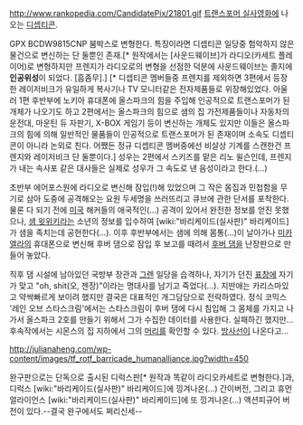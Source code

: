 http://www.rankopedia.com/CandidatePix/21801.gif
[[트랜스포머 실사영화]]에 나오는 [[디셉티콘]]. 

GPX BCDW9815CNP 붐박스로 변형한다. 특징이라면 디셉티콘 일당중 험악하지 않은 물건으로 변신하는 단 둘뿐인 존재.[* 원작에서는 [사운드웨이브]가 라디오(카세트 플레이어)로 변형하지만 프렌지가 라디오로의 변형을 선점한 덕분에 사운드웨이브는 졸지에 '''인공위성'''이 되었다. [흠좀무].] [* 디셉티콘 멤버들중 프렌지를 제외하면 3편에서 등장한 레이저비크가 유일하게 복사기나 TV 모니터같은 전자제품들로 위장해있었다. 아울러 1편 후반부에 노키아 휴대폰에 올스파크의 힘을 주입해 인공적으로 트랜스포머가 된 개체가 나오기도 하고 2편에서는 올스파크의 힘으로 샘의 집 가전제품들이나 자동차의 운전대, 마운틴 듀 자판기, X-BOX 게임기 등이 변신하는 개체도 있지만 이들은 올스파크의 힘에 의해 일반적인 물품들이 인공적으로 트랜스포머가 된 존재이며 소속도 디셉티콘이 아니라 논외로 친다. 어쨌든 정규 디셉티콘 멤버중에선 비살상 기계를 스캔한건 프렌지와 레이저비크 단 둘뿐이다.] 성우는 2편에서 스키즈를 맡은 리노 윌슨인데, 프렌지가 내는 속사포 같은 대사들은 실제로 성우가 그 속도로 낸 음성이라고 한다.(…)

초반부 에어포스원에 라디오로 변신해 잠입(!)해 있었으며 그 작은 몸집과 민첩함을 무기로 삼아 도중에 공격해오는 요원 두세명을 쓰러뜨리고 큐브에 관한 단서를 포착한다. 물론 다 되기 전에 [[미국]] 해커들의 애국적인(…) 공격이 있어서 완전한 정보를 얻진 못했으나, [[샘 윗위키]]라는 소년의 정보를 입수하여 [wiki:"바리케이드(실사판)" 바리케이드]가 샘을 족치는데 공헌한다(…). 이후 후반부에서는 샘에 의해 몸통(…)이 날아가나 [[미카엘라]]의 휴대폰으로 변신해 후버 댐으로 잠입 후 보고를 때려서 [[후버 댐]]을 난장판으로 만들어 놓았다.

직후 댐 시설에 남아있던 국방부 장관과 [[그렌]] 일당을 습격하나, 자기가 던진 [[표창]]에 자기가 맞고 "oh, shit(오, 젠장)"이라는 명대사를 남기고 죽었다(…). 지딴애는 카리스마있고 약싹빠르게 보이려 했지만 결국은 대표적인 개그담당으로 전락하였다. 정식 코믹스 '레인 오브 스타스크림'에서는 스타스크림이 후버 댐에 다시 침입해 그 몸체를 가지고 나가서 올스파크 2호를 만들기 위해서 그가 수집한 데이터를 사용한다. 실패하긴 했지만... 후속작에서는 시몬스의 집 지하에서 그의 [[머리]]를 확인할 수 있다. [[방사선]]이 나온다고...

http://julianaheng.com/wp-content/images/tf_rotf_barricade_humanalliance.jpg?width=450

완구판으로는 단독으로 출시된 디럭스판[* 원작과 똑같이 라디오카세트로 변형한다.]과, 디럭스 [wiki:"바리케이드(실사판)" 바리케이드]에 낑겨나온(…) 간이버전, 그리고 휴먼 얼라이언스 [wiki:"바리케이드(실사판)" 바리케이드]에 또 낑겨나온(...) 액션피규어 버전이 있다.--결국 완구에서도 쩌리신세--
